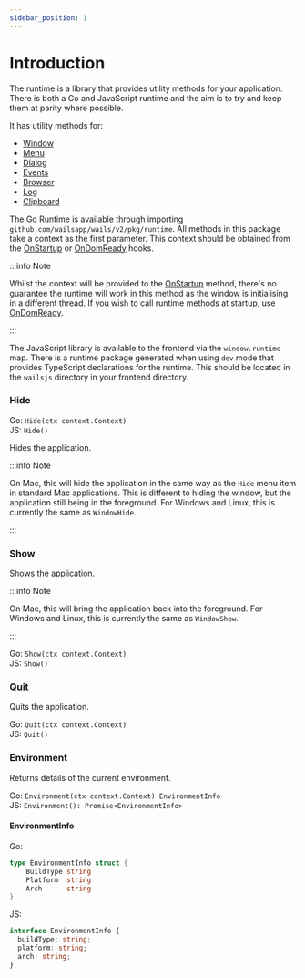 ```yaml
---
sidebar_position: 1
---
```


# Introduction

The runtime is a library that provides utility methods for your application.
There is both a Go and JavaScript runtime and the aim is to try and keep them at
parity where possible.

It has utility methods for:

- [Window](window.mdx)
- [Menu](menu.mdx)
- [Dialog](dialog.mdx)
- [Events](events.mdx)
- [Browser](browser.mdx)
- [Log](log.mdx)
- [Clipboard](clipboard.mdx)

The Go Runtime is available through importing
`github.com/wailsapp/wails/v2/pkg/runtime`. All methods in this package take a
context as the first parameter. This context should be obtained from the
[OnStartup](../options.mdx#onstartup) or [OnDomReady](../options.mdx#ondomready)
hooks.

:::info Note

Whilst the context will be provided to the [OnStartup](../options.mdx#onstartup)
method, there's no guarantee the runtime will work in this method as the window
is initialising in a different thread. If you wish to call runtime methods at
startup, use [OnDomReady](../options.mdx#ondomready).

:::

The JavaScript library is available to the frontend via the `window.runtime`
map. There is a runtime package generated when using `dev` mode that provides
TypeScript declarations for the runtime. This should be located in the `wailsjs`
directory in your frontend directory.

### Hide

Go: `Hide(ctx context.Context)`<br/> JS: `Hide()`

Hides the application.

:::info Note

On Mac, this will hide the application in the same way as the `Hide` menu item
in standard Mac applications. This is different to hiding the window, but the
application still being in the foreground. For Windows and Linux, this is
currently the same as `WindowHide`.

:::

### Show

Shows the application.

:::info Note

On Mac, this will bring the application back into the foreground. For Windows
and Linux, this is currently the same as `WindowShow`.

:::

Go: `Show(ctx context.Context)`<br/> JS: `Show()`

### Quit

Quits the application.

Go: `Quit(ctx context.Context)`<br/> JS: `Quit()`

### Environment

Returns details of the current environment.

Go: `Environment(ctx context.Context) EnvironmentInfo`<br/> JS:
`Environment(): Promise<EnvironmentInfo>`

#### EnvironmentInfo

Go:

```go
type EnvironmentInfo struct {
	BuildType string
	Platform  string
	Arch      string
}
```

JS:

```ts
interface EnvironmentInfo {
  buildType: string;
  platform: string;
  arch: string;
}
```
